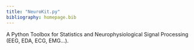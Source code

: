 ```yaml
---
title: "NeuroKit.py"
bibliography: homepage.bib
---
```


A Python Toolbox for Statistics and Neurophysiological Signal Processing (EEG, EDA, ECG, EMG...).
